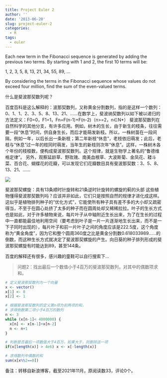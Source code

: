 ```yaml
---
title: Project Euler 2
author: ''
date: '2013-06-20'
slug: project-euler-2
categories:
  - R
tags:
  - euler
---
```


Each new term in the Fibonacci sequence is generated by adding the previous two terms. By starting with 1 and 2, the first 10 terms will be:

1, 2, 3, 5, 8, 13, 21, 34, 55, 89, ...

By considering the terms in the Fibonacci sequence whose values do not exceed four million, find the sum of the even-valued terms.

什么是斐波那契数列呢？

百度百科是这么解释的：波那契数列，又称黄金分割数列，指的是这样一个数列：0、1、1、2、3、5、8、13、21、……在数学上，斐波纳契数列以如下被以递归的方法定义：F0=0，F1=1，Fn=F(n-1)+F(n-2)（n>=2，n∈N*）
斐波那契数列在自然科学的其他分支，有许多应用。例如，树木的生长，由于新生的枝条，往往需要一段“休息”时间，供自身生长，而后才能萌发新枝。所以，一株树苗在一段间隔，例如一年，以后长出一条新枝；第二年新枝“休息”，老枝依旧萌发；此后，老枝与“休息”过一年的枝同时萌发，当年生的新枝则次年“休息”。这样，一株树木各个年份的枝桠数，便构成斐波那契数列。这个规律，就是生物学上著名的“鲁德维格定律”。
另外，观察延龄草、野玫瑰、南美血根草、大波斯菊、金凤花、耧斗菜、百合花、蝴蝶花的花瓣，可以发现它们花瓣数目具有斐波那契数：3、5、8、13、21、……

![](images/1.gif)  

斐波那契螺旋：具有13条顺时针旋转和21条逆时针旋转的螺旋的蓟的头部
这些植物懂得斐波那契数列吗？应该并非如此，它们只是按照自然的规律才进化成这样。这似乎是植物排列种子的“优化方式”，它能使所有种子具有差不多的大小却又疏密得当，不至于在圆心处挤了太多的种子而在圆周处却又稀稀拉拉。叶子的生长方式也是如此，对于许多植物来说，每片叶子从中轴附近生长出来，为了在生长的过程中一直都能最佳地利用空间（要考虑到叶子是一片一片逐渐地生长出来，而不是一下子同时出现的），每片叶子和前一片叶子之间的角度应该是222.5度，这个角度称为“黄金角度”，因为它和整个圆周360度之比是黄金分割数0.618033989……的倒数，而这种生长方式就决定了斐波那契螺旋的产生。向日葵的种子排列形成的斐波那契螺旋有时能达到89，甚至144条。

百度的解释还有很多，感兴趣的童鞋可以自行搜索下...

> 问题2：找出最后一个数值小于4百万的斐波那契数列，对其中的偶数项求和。

```r
# 定义斐波那契数列为一个向量
x <- vector() 
x[1] <- 0
x[2] <- 1

# 根据斐波那契数列的定义第n项为前两项的和，
# 求得倒数第二项小于4百万的数列
n <- 3
while (x[n-1]< 4000000) {
  x[n] <- x[n-1]+x[n-2]
  n <- n+1
}

# 判断是否最后一项数值大于4百万，如果大于，则删除这一项
if(x[length(x)] > 4e6) x <- x[-length(x)]

# 求得数列中偶数的和
sum(x[x%%2==0])
```
备注：转移自新浪博客，截至2021年11月，原阅读数33，评论0个。





